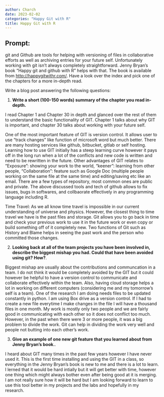 ```yaml
---
author: Charch
date: 2023-02-02
categories: "Happy Git with R"
title: Happy Git with R
---
```


## Prompt:

git and Github are tools for helping with versioning of files in collaborative efforts as well as archiving entries for your future self. 
Unfortunately working with git isn't always completely straightforward. 
Jenny Bryan's book "Happy git and github with R" helps with that. The book is available from [http://happygitwithr.com/](http://happygitwithr.com/). Have a look over the index and pick one of the chapters for a more in-depth read.

Write a blog post answering the following questions: 

1. **Write a short (100-150 words) summary of the chapter you read in-depth.**


I read Chapter 1 and Chapter 30 in depth and glanced over the rest of them to understand the basic functionality of GIT. Chapter 1 talks about why GIT is important, and chapter 30 talks about working with your future self.

One of the most important feature of GIT is version control. It allows user to use "track changes" like function of microsoft word but much better. There are many hosting services like github, bitbucket, gitlab or self hosting. Learning how to use GIT initially has a steep learning curve however it pays off in the long run when a lot of the conflicts and new code is written and need to be rewritten in the future. Other advantages of GIT relates to "Exposure": showing your work to the world, "keener": learning from other people, "Collaboration": feature such as Google Doc (multiple people working on the same file at the same time) and editing/saving etc like an email. There are a few types of repository, most common ones are public and private. The above discussed tools and tech of github allows to fix issues, bugs in softwares, and collbaorate effectively in any programming language including R.

Time Travel: As we all know time travel is impossible in our current understanding of universe and physics. However, the closest thing to time travel we have is the past files and storage. Git allows you to go back in time and check your previous work to use it in the future work or even copy or build something off of it completely new. Two functions of Git such as History and Blame helps in seeing the past work and the person who committed those changes.


2. **Looking back at all of the team projects you have been involved in, describe the biggest mishap you had. Could that have been avoided using git? How?**. 

Biggest mishap are usually about the contributions and communcation in a team. I do not think it would be completely avoided by the GIT but it could however be helpful to have a version control to communicate and collaborate effectively within the team. Also, having cloud storage helps a lot in working on different computers (considering me and my tomorrow's self is a team). One of the research I am doing needs files to be updated constantly in python. I am using Box drive as a version control. If I had to create a new file everytime I make changes in the file I will have a thousand files in one month. My work is mostly only two people and we are fairly good in communicating with each other so it does not conflict too much. However, in the past when there were 3 or more people, it was a big problem to divide the work. Git can help in dividing the work very well and people not butting into each other's work.


3. **Give an example of one new git feature that you learned about from Jenny Bryan's book.**.

I heard about GIT many times in the past few years however I have never used it. This is the first time installing and using the GIT in a class, so everything in the Jenny Bryan's book is new to me and there is a lot to learn. I lerned that it would be hard intially but it will get better with time, however one thing which might always bother even after being good at it is merging. I am not really sure how it will be hard but I am looking forward to learn to use this tool better in my projects and the labs and hopefully in my research.
